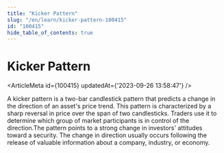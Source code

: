 ```yaml
---
title: "Kicker Pattern"
slug: "/en/learn/kicker-pattern-100415"
id: "100415"
hide_table_of_contents: true
---
```



# Kicker Pattern

<ArticleMeta id={100415} updatedAt={'2023-09-26 13:58:47'} />
<div className='border-solid border-b border-t-0 my-4 border-[var(--ifm-color-gray-300)]' />

A kicker pattern is a two-bar candlestick pattern that predicts a change in the direction of an asset's price trend. This pattern is characterized by a sharp reversal in price over the span of two candlesticks. Traders use it to determine which group of market participants is in control of the direction.The pattern points to a strong change in investors' attitudes toward a security. The change in direction usually occurs following the release of valuable information about a company, industry, or economy.
